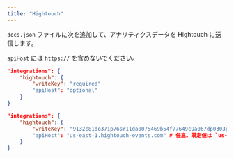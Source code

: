 ```yaml
---
title: "Hightouch"
---
```


`docs.json` ファイルに次を追加して、アナリティクスデータを Hightouch に送信します。

<Info>

  `apiHost` には `https://` を含めないでください。

</Info>

<CodeGroup>

```json Analytics options in docs.json
"integrations": {
    "hightouch": {
        "writeKey": "required"
        "apiHost": "optional"
    }
}
```

```json Example
"integrations": {
    "hightouch": {
        "writeKey": "9132c81do371p76sr11da0075469b54f77649c9a067dp0303p56q0q64n072336"
        "apiHost": "us-east-1.hightouch-events.com" # 任意。既定値は `us-east-1.hightouch-events.com`
    }
}
```

</CodeGroup>